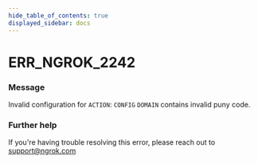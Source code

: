 ```yaml
---
hide_table_of_contents: true
displayed_sidebar: docs
---
```



# ERR_NGROK_2242

### Message

Invalid configuration for `ACTION`: `CONFIG` `DOMAIN` contains invalid puny code.

<ErrorDetails error="err_ngrok_2242" />

### Further help

If you're having trouble resolving this error, please reach out to [support@ngrok.com](mailto:support@ngrok.com?subject=Help%20with%20ERR_NGROK_2242)
